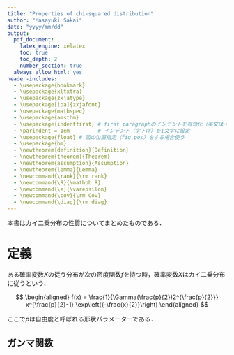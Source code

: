 ```yaml
---
title: "Properties of chi-squared distribution"
author: "Masayuki Sakai"
date: "yyyy/mm/dd"
output:
  pdf_document:
    latex_engine: xelatex
    toc: true
    toc_depth: 2
    number_section: true
  always_allow_html: yes
header-includes: 
  - \usepackage{bookmark} 
  - \usepackage{xltxtra} 
  - \usepackage{zxjatype} 
  - \usepackage[ipa]{zxjafont} 
  - \usepackage{mathspec}
  - \usepackage{amsthm}
  - \usepackage{indentfirst} # first paragraphのインデントを有効化（英文はインデントが不要のため）
  - \parindent = 1em         # インデント（字下げ）を1文字に設定
  - \usepackage{float} # 図の位置指定（fig.pos）をする場合使う
  - \usepackage{bm}
  - \newtheorem{definition}{Definition}
  - \newtheorem{theorem}{Theorem}
  - \newtheorem{assumption}{Assumption}
  - \newtheorem{lemma}{Lemma}
  - \newcommand{\rank}{\rm rank}
  - \newcommand{\R}{\mathbb R}
  - \newcommand{\e}{\varepsilon}
  - \newcommand{\cov}{\rm Cov}
  - \newcommand{\diag}{\rm diag}
---
```


本書はカイ二乗分布の性質についてまとめたものである．

# 定義  
ある確率変数$X$の従う分布が次の密度関数$f$を持つ時，確率変数$X$はカイ二乗分布に従うという．

$$
\begin{aligned}
  f(x) = \frac{1}{\Gamma(\frac{p}{2})2^{\frac{p}{2}}} x^{\frac{p}{2}-1} \exp\left({-\frac{x}{2}}\right)
\end{aligned}
$$

ここで$p$は自由度と呼ばれる形状パラメーターである．

## ガンマ関数  










